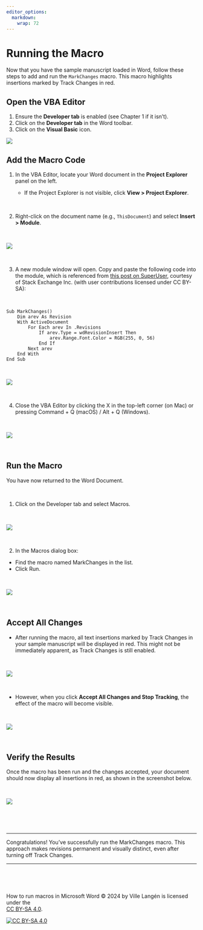 ```yaml
---
editor_options: 
  markdown: 
    wrap: 72
---
```


# Running the Macro

Now that you have the sample manuscript loaded in Word, follow these
steps to add and run the `MarkChanges` macro. This macro highlights
insertions marked by Track Changes in red.

## Open the VBA Editor

1.  Ensure the **Developer tab** is enabled (see Chapter 1 if it
    isn’t).\
2.  Click on the **Developer tab** in the Word toolbar.\
3.  Click on the **Visual Basic** icon.

![](images/visual_basic.png)


## Add the Macro Code

1.  In the VBA Editor, locate your Word document in the **Project
    Explorer** panel on the left.

    -   If the Project Explorer is not visible, click **View \> Project
        Explorer**.\

\

2.  Right-click on the document name (e.g., `ThisDocument`) and select
    **Insert \> Module**.\

\

![](images/module.png)

\

3. A new module window will open. Copy and paste the following code into the module, which is referenced from [this post on SuperUser](https://superuser.com/questions/1235616/how-to-select-all-deleted-or-all-added-text-track-change-in-ms-word-2016), courtesy of Stack Exchange Inc. (with user contributions licensed under CC BY-SA):


\

```
Sub MarkChanges()
    Dim arev As Revision
    With ActiveDocument
        For Each arev In .Revisions
            If arev.Type = wdRevisionInsert Then
                arev.Range.Font.Color = RGB(255, 0, 56)
            End If
        Next arev
    End With
End Sub
```

\

![](images/code.png)

\


4.  Close the VBA Editor by clicking the X in the top-left corner (on
    Mac) or pressing Command + Q (macOS) / Alt + Q (Windows).

\


![](images/close_code_editor.png)

\


## Run the Macro

You have now returned to the Word Document.

\

1.  Click on the Developer tab and select Macros.

\

![](images/macros.png)

\

2.  In the Macros dialog box:

-   Find the macro named MarkChanges in the list.
-   Click Run.

\

![](images/run_macro.png)

\

## Accept All Changes

-   After running the macro, all text insertions marked by Track Changes
    in your sample manuscript will be displayed in red. This might not
    be immediately apparent, as Track Changes is still enabled.

\
    
![](images/after_running1.png)

\

-   However, when you click **Accept All Changes and Stop Tracking**,
    the effect of the macro will become visible.

\

![](images/accept_changes_stop_tracking.png)

\


## Verify the Results

Once the macro has been run and the changes accepted, your document should now display all insertions in red, as shown in the screenshot below.

\

![](images/final.png)

\

\

------------------------------------------------------------------------

Congratulations! You’ve successfully run the MarkChanges macro. This
approach makes revisions permanent and visually distinct, even after
turning off Track Changes. 

------------------------------------------------------------------------

\

\

How to run macros in Microsoft Word © 2024 by Ville Langén is licensed under the  
[CC BY-SA 4.0](https://creativecommons.org/licenses/by-sa/4.0/?ref=chooser-v1).

[![CC BY-SA 4.0](https://licensebuttons.net/l/by-sa/4.0/88x31.png)](https://creativecommons.org/licenses/by-sa/4.0/)

